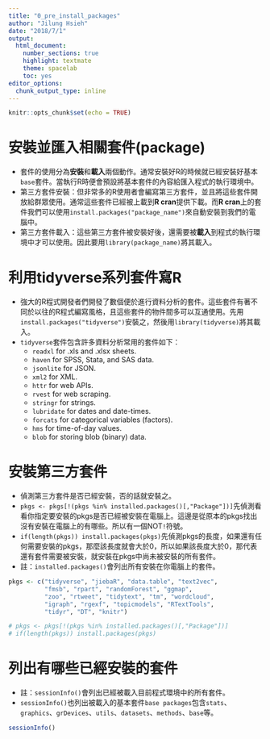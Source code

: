 ```yaml
---
title: "0_pre_install_packages"
author: "Jilung Hsieh"
date: "2018/7/1"
output: 
  html_document: 
    number_sections: true
    highlight: textmate
    theme: spacelab
    toc: yes
editor_options: 
  chunk_output_type: inline
---
```


```r
knitr::opts_chunk$set(echo = TRUE)
```

# 安裝並匯入相關套件(package)
* 套件的使用分為**安裝**和**載入**兩個動作。通常安裝好R的時候就已經安裝好基本`base`套件。當執行R時便會預設將基本套件的內容給匯入程式的執行環境中。
* 第三方套件安裝：但非常多的R使用者會編寫第三方套件，並且將這些套件開放給群眾使用。通常這些套件已經被上載到**R cran**提供下載。而**R cran**上的套件我們可以使用`install.packages("package_name")`來自動安裝到我們的電腦中。
* 第三方套件載入：這些第三方套件被安裝好後，還需要被**載入**到程式的執行環境中才可以使用。因此要用`library(package_name)`將其載入。


# 利用tidyverse系列套件寫R
* 強大的R程式開發者們開發了數個便於進行資料分析的套件。這些套件有著不同於以往的R程式編寫風格，且這些套件的物件間多可以互通使用。先用`install.packages("tidyverse")`安裝之，然後用`library(tidyverse)`將其載入。
* `tidyverse`套件包含許多資料分析常用的套件如下：
	* `readxl`	for .xls and .xlsx sheets.
	* `haven` 	for SPSS, Stata, and SAS data.
	* `jsonlite` 	for JSON.
	* `xml2` 		for XML.
	* `httr` 		for web APIs.
	* `rvest` 	for web scraping.
	* `stringr` 	for strings.
	* `lubridate`	for dates and date-times.
	* `forcats`	for categorical variables (factors).
	* `hms`		for time-of-day values.
	* `blob`		for storing blob (binary) data.

# 安裝第三方套件

* 偵測第三方套件是否已經安裝，否的話就安裝之。
* `pkgs <- pkgs[!(pkgs %in% installed.packages()[,"Package"])]`先偵測看看你指定要安裝的pkgs是否已經被安裝在電腦上。這邊是從原本的pkgs找出沒有安裝在電腦上的有哪些。所以有一個NOT`!`符號。
* `if(length(pkgs)) install.packages(pkgs)`先偵測pkgs的長度，如果還有任何需要安裝的pkgs，那麼該長度就會大於0，所以如果該長度大於0，那代表還有套件需要被安裝，就安裝在pkgs中尚未被安裝的所有套件。
* 註：`installed.packages()`會列出所有安裝在你電腦上的套件。

```r
pkgs <- c("tidyverse", "jiebaR", "data.table", "text2vec", 
		  "fmsb", "rpart", "randomForest", "ggmap", 
		  "zoo", "rtweet", "tidytext", "tm", "wordcloud", 
		  "igraph", "rgexf", "topicmodels", "RTextTools", 
		  "tidyr", "DT", "knitr")

# pkgs <- pkgs[!(pkgs %in% installed.packages()[,"Package"])] 
# if(length(pkgs)) install.packages(pkgs)

```





# 列出有哪些已經安裝的套件

* 註：`sessionInfo()`會列出已經被載入目前程式環境中的所有套件。
* `sessionInfo()`也列出被載入的基本套件`base packages`包含`stats`、`graphics`、`grDevices`、`utils`、`datasets`、`methods`、`base`等。

```r
sessionInfo()
```


